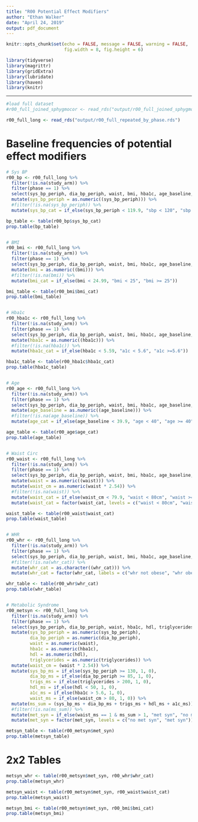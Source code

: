 ```yaml
---
title: "R00 Potential Effect Modifiers"
author: "Ethan Walker"
date: "April 24, 2019"
output: pdf_document
---
```


```r
knitr::opts_chunk$set(echo = FALSE, message = FALSE, warning = FALSE,
                      fig.width = 8, fig.height = 6)
```


```r
library(tidyverse)
library(magrittr)
library(gridExtra)
library(lubridate)
library(haven)
library(knitr)
```

---

```r
#load full dataset
#r00_full_joined_sphygmocor <- read_rds("output/r00_full_joined_sphygmocor.RDS")

r00_full_long <- read_rds("output/r00_full_repeated_by_phase.rds")
```

# Baseline frequencies of potential effect modifiers
```r
# Sys BP
r00_bp <- r00_full_long %>%
  filter(!is.na(study_arm)) %>% 
  filter(phase == 1) %>% 
  select(sys_bp_periph, dia_bp_periph, waist, bmi, hba1c, age_baseline, whr_cat) %>% 
  mutate(sys_bp_periph = as.numeric((sys_bp_periph))) %>% 
  #filter(!is.na(sys_bp_periph)) %>% 
  mutate(sys_bp_cat = if_else(sys_bp_periph < 119.9, "sbp < 120", "sbp >=120"))

bp_table <- table(r00_bp$sys_bp_cat)
prop.table(bp_table)


# BMI
r00_bmi <- r00_full_long %>%
  filter(!is.na(study_arm)) %>% 
  filter(phase == 1) %>% 
  select(sys_bp_periph, dia_bp_periph, waist, bmi, hba1c, age_baseline, whr_cat) %>% 
  mutate(bmi = as.numeric((bmi))) %>% 
  #filter(!is.na(bmi)) %>% 
  mutate(bmi_cat = if_else(bmi < 24.99, "bmi < 25", "bmi >= 25")) 

bmi_table <- table(r00_bmi$bmi_cat)
prop.table(bmi_table)


# Hba1c
r00_hba1c <- r00_full_long %>%
  filter(!is.na(study_arm)) %>% 
  filter(phase == 1) %>% 
  select(sys_bp_periph, dia_bp_periph, waist, bmi, hba1c, age_baseline, whr_cat) %>% 
  mutate(hba1c = as.numeric((hba1c))) %>% 
  #filter(!is.na(hba1c)) %>% 
  mutate(hba1c_cat = if_else(hba1c < 5.59, "a1c < 5.6", "a1c >=5.6")) 

hba1c_table <- table(r00_hba1c$hba1c_cat)
prop.table(hba1c_table)


# Age
r00_age <- r00_full_long %>%
  filter(!is.na(study_arm)) %>% 
  filter(phase == 1) %>% 
  select(sys_bp_periph, dia_bp_periph, waist, bmi, hba1c, age_baseline, whr_cat) %>% 
  mutate(age_baseline = as.numeric((age_baseline))) %>% 
  #filter(!is.na(age_baseline)) %>% 
  mutate(age_cat = if_else(age_baseline < 39.9, "age < 40", "age >= 40")) 

age_table <- table(r00_age$age_cat)
prop.table(age_table)


# Waist Circ
r00_waist <- r00_full_long %>%
  filter(!is.na(study_arm)) %>% 
  filter(phase == 1) %>% 
  select(sys_bp_periph, dia_bp_periph, waist, bmi, hba1c, age_baseline, whr_cat) %>% 
  mutate(waist = as.numeric((waist))) %>% 
  mutate(waist_cm = as.numeric(waist * 2.54)) %>% 
  #filter(!is.na(waist)) %>% 
  mutate(waist_cat = if_else(waist_cm < 79.9, "waist < 80cm", "waist >= 80cm")) %>% 
  mutate(waist_cat = factor(waist_cat, levels = c("waist < 80cm", "waist >= 80cm")))

waist_table <- table(r00_waist$waist_cat)
prop.table(waist_table)


# WHR
r00_whr <- r00_full_long %>%
  filter(!is.na(study_arm)) %>% 
  filter(phase == 1) %>% 
  select(sys_bp_periph, dia_bp_periph, waist, bmi, hba1c, age_baseline, whr_cat) %>% 
  #filter(!is.na(whr_cat)) %>% 
  mutate(whr_cat = as.character((whr_cat))) %>% 
  mutate(whr_cat = factor(whr_cat, labels = c("whr not obese", "whr obese")))

whr_table <- table(r00_whr$whr_cat)
prop.table(whr_table)


# Metabolic Syndrome
r00_metsyn <- r00_full_long %>%
  filter(!is.na(study_arm)) %>% 
  filter(phase == 1) %>% 
  select(sys_bp_periph, dia_bp_periph, waist, hba1c, hdl, triglycerides) %>% 
  mutate(sys_bp_periph = as.numeric(sys_bp_periph),
         dia_bp_periph = as.numeric(dia_bp_periph),
         waist = as.numeric(waist),
         hba1c = as.numeric(hba1c),
         hdl = as.numeric(hdl),
         triglycerides = as.numeric(triglycerides)) %>% 
  mutate(waist_cm = (waist * 2.54)) %>% 
  mutate(sys_bp_ms = if_else(sys_bp_periph >= 130, 1, 0),
         dia_bp_ms = if_else(dia_bp_periph >= 85, 1, 0),
         trigs_ms = if_else(triglycerides > 200, 1, 0),
         hdl_ms = if_else(hdl < 50, 1, 0),
         a1c_ms = if_else(hba1c > 5.6, 1, 0),
         waist_ms = if_else(waist_cm > 80, 1, 0)) %>% 
  mutate(ms_sum = (sys_bp_ms + dia_bp_ms + trigs_ms + hdl_ms + a1c_ms)) %>% 
  #filter(!is.na(ms_sum)) %>% 
  mutate(met_syn = if_else(waist_ms == 1 & ms_sum > 1, "met syn", "no met syn")) %>% 
  mutate(met_syn = factor(met_syn, levels = c("no met syn", "met syn")))

metsyn_table <- table(r00_metsyn$met_syn)
prop.table(metsyn_table)
```

# 2x2 Tables
```r
metsyn_whr <- table(r00_metsyn$met_syn, r00_whr$whr_cat)
prop.table(metsyn_whr)

metsyn_waist <- table(r00_metsyn$met_syn, r00_waist$waist_cat)
prop.table(metsyn_waist)

metsyn_bmi <- table(r00_metsyn$met_syn, r00_bmi$bmi_cat)
prop.table(metsyn_bmi)
```

